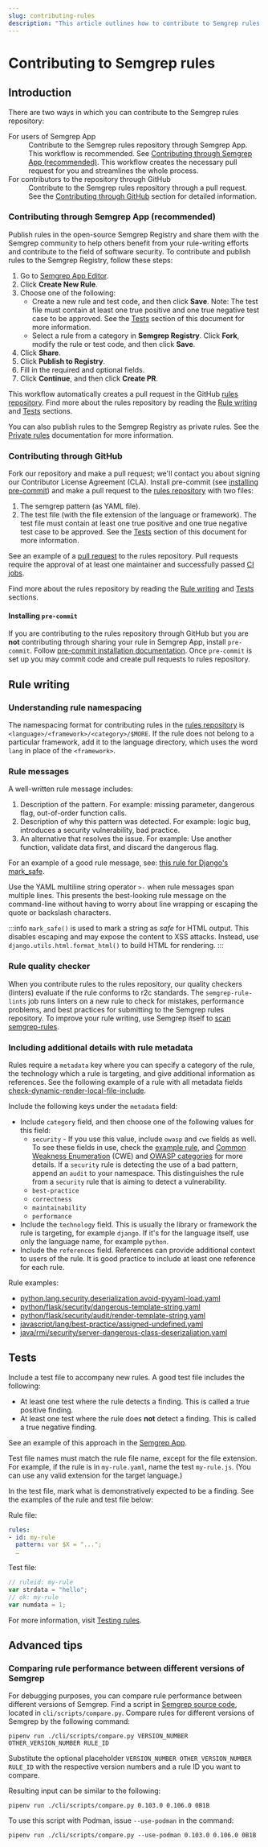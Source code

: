 ```yaml
---
slug: contributing-rules
description: "This article outlines how to contribute to Semgrep rules repository."
---
```




# Contributing to Semgrep rules

## Introduction

There are two ways in which you can contribute to the Semgrep rules repository:

<FontAwesomeIcon icon="fa-solid fa-file-plus" />

<dl>
    <dt>For users of Semgrep App</dt>
    <dd>Contribute to the Semgrep rules repository through Semgrep App. This workflow is recommended. See <a href="#contributing-through-semgrep-app-recommended"> Contributing through Semgrep App (recommended)</a>. This workflow creates the necessary pull request for you and streamlines the whole process.
</dd>
    <dt>For contributors to the repository through GitHub</dt>
    <dd>Contribute to the Semgrep rules repository through a pull request. See the <a href="#contributing-through-github"> Contributing through GitHub</a> section for detailed information.</dd>
</dl>

### Contributing through Semgrep App (recommended)

Publish rules in the open-source Semgrep Registry and share them with the Semgrep community to help others benefit from your rule-writing efforts and contribute to the field of software security. To contribute and publish rules to the Semgrep Registry, follow these steps:

1. Go to [Semgrep App Editor](https://semgrep.dev/orgs/-/editor).
2. Click **Create New Rule**.
3. Choose one of the following:
    - Create a new rule and test code, and then click <FloppyDisk className="inline_svg" /> **Save**. Note: The test file must contain at least one true positive and one true negative test case to be approved. See the [Tests](#tests) section of this document for more information.
    - Select a rule from a category in **Semgrep Registry**. Click <CodeBranch className="inline_svg" /> **Fork**, modify the rule or test code, and then click <FloppyDisk className="inline_svg" /> **Save**.
4. Click <EarthAmericas className="inline_svg" /> **Share**.
5. Click <CloudArrowUp className="inline_svg" /> **Publish to Registry**.
6. Fill in the required and optional fields.
7. Click <CicleCheck className="inline_svg" /> **Continue**, and then click <CodePullRequest className="inline_svg" /> **Create PR**.

This workflow automatically creates a pull request in the GitHub [rules repository](https://github.com/returntocorp/semgrep-rules). Find more about the rules repository by reading the [Rule writing](#rule-writing) and [Tests](#tests) sections.

You can also publish rules to the Semgrep Registry as private rules. See the [Private rules](/docs/writing-rules/private-rules.md) documentation for more information.

### Contributing through GitHub

Fork our repository and make a pull request; we'll contact you about signing our Contributor License Agreement (CLA). Install pre-commit (see [installing pre-commit](#installing-pre-commit)) and make a pull request to the [rules repository](https://github.com/returntocorp/semgrep-rules) with two files:
1. The semgrep pattern (as YAML file).
2. The test file (with the file extension of the language or framework). The test file must contain at least one true positive and one true negative test case to be approved. See the [Tests](#tests) section of this document for more information.

See an example of a [pull request](https://github.com/returntocorp/semgrep-rules/pull/1728/files) to the rules repository. Pull requests require the approval of at least one maintainer and successfully passed [CI jobs](https://github.com/returntocorp/semgrep-rules/actions).

Find more about the rules repository by reading the [Rule writing](#rule-writing) and [Tests](#tests) sections.

#### Installing `pre-commit`

If you are contributing to the rules repository through GitHub but you are **not** contributing through sharing your rule in Semgrep App, install `pre-commit`. Follow [pre-commit installation documentation](https://pre-commit.com/#installation). Once `pre-commit` is set up you may commit code and create pull requests to rules repository.

## Rule writing

### Understanding rule namespacing

The namespacing format for contributing rules in the [rules repository](https://github.com/returntocorp/semgrep-rules) is `<language>/<framework>/<category>/$MORE`. If the rule does not belong to a particular framework, add it to the language directory, which uses the word `lang` in place of the `<framework>`.

### Rule messages

A well-written rule message includes:

1. Description of the pattern. For example: missing parameter, dangerous flag, out-of-order function calls.
2. Description of why this pattern was detected. For example: logic bug, introduces a security vulnerability, bad practice.
3. An alternative that resolves the issue. For example: Use another function, validate data first, and discard the dangerous flag.

For an example of a good rule message, see: [this rule for Django's mark_safe](https://semgrep.dev/r?q=python.django.security.audit.avoid-mark-safe.avoid-mark-safe).

Use the YAML multiline string operator `>-` when rule messages span multiple lines. This presents the best-looking rule message on the command-line without having to worry about line wrapping or escaping the quote or backslash characters.

:::info
`mark_safe()` is used to mark a string as *safe* for HTML output. This disables escaping and may expose the content to XSS attacks. Instead, use `django.utils.html.format_html()` to build HTML for rendering.
:::

### Rule quality checker

When you contribute rules to the rules repository, our quality checkers (linters) evaluate if the rule conforms to r2c standards. The `semgrep-rule-lints` job runs linters on a new rule to check for mistakes, performance problems, and best practices for submitting to the Semgrep rules repository. To improve your rule writing, use Semgrep itself to [scan semgrep-rules](https://r2c.dev/blog/2021/how-we-made-semgrep-rules-run-on-semgrep-rules/).

### Including additional details with rule metadata

Rules require a `metadata` key where you can specify a category of the rule, the technology which a rule is targeting, and give additional information as references. See the following example of a rule with all metadata fields [check-dynamic-render-local-file-include](https://semgrep.dev/orgs/adamkvitek/editor/s/returntocorp:check-dynamic-render-local-file-include).

Include the following keys under the `metadata` field:
- Include `category` field, and then choose one of the following values for this field:
    - `security` - If you use this value, include `owasp` and `cwe` fields as well. To see these fields in use, check the [example rule](https://semgrep.dev/orgs/-/editor/s/returntocorp:check-dynamic-render-local-file-include), and [Common Weakness Enumeration](https://cwe.mitre.org/) (CWE) and [OWASP categories](https://owasp.org/www-project-top-ten/) for more details. If a `security` rule is detecting the use of a bad pattern, append an `audit` to your namespace. This distinguishes the rule from a `security` rule that is aiming to detect a vulnerability.
    - `best-practice`
    - `correctness`
    - `maintainability`
    - `performance`
- Include the `technology` field. This is usually the library or framework the rule is targeting, for example `django`. If it's for the language itself, use only the language name, for example `python`.
- Include the `references` field. References can provide additional context to users of the rule. It is good practice to include at least one reference for each rule.

Rule examples:
- [python.lang.security.deserialization.avoid-pyyaml-load.yaml](https://semgrep.dev/orgs/-/editor/r/python.lang.security.deserialization.avoid-pyyaml-load.avoid-pyyaml-load)
- [python/flask/security/dangerous-template-string.yaml](https://semgrep.dev/orgs/-/editor/r/python/flask/security/dangerous-template-string.yaml)
- [python/flask/security/audit/render-template-string.yaml](https://semgrep.dev/orgs/-/editor/r/python/flask/security/audit/render-template-string.yaml)
- [javascript/lang/best-practice/assigned-undefined.yaml](https://semgrep.dev/orgs/-/editor/r/javascript/lang/best-practice/assigned-undefined.yaml)
- [java/rmi/security/server-dangerous-class-deserizaliation.yaml](https://semgrep.dev/orgs/-/editor/r/javascript/lang/best-practice/assigned-undefined.yaml)

## Tests

Include a test file to accompany new rules. A good test file includes the following:

- At least one test where the rule detects a finding. This is called a true positive finding.
- At least one test where the rule does **not** detect a finding. This is called a true negative finding.

See an example of this approach in the [Semgrep App](https://semgrep.dev/orgs/-/editor/s/returntocorp:aws-provider-static-credentials).

Test file names must match the rule file name, except for the file extension. For example, if the rule is in `my-rule.yaml`, name the test `my-rule.js`. (You can use any valid extension for the target language.)

In the test file, mark what is demonstratively expected to be a finding. See the examples of the rule and test file below:

Rule file:
```yaml
rules:
- id: my-rule
  pattern: var $X = "...";
  …
```

Test file:
```js
// ruleid: my-rule
var strdata = "hello";
// ok: my-rule
var numdata = 1;
```

For more information, visit [Testing rules](https://semgrep.dev/docs/writing-rules/testing-rules/).

## Advanced tips

### Comparing rule performance between different versions of Semgrep

For debugging purposes, you can compare rule performance between different versions of Semgrep. Find a script in [Semgrep source code](https://github.com/returntocorp/semgrep), located in `cli/scripts/compare.py`. Compare rules for different versions of Semgrep by the following command:

<pre class="language-bash"><code>pipenv run ./cli/scripts/compare.py <span className="placeholder">VERSION_NUMBER OTHER_VERSION_NUMBER RULE_ID</span></code></pre>

Substitute the optional placeholder <code><span className="placeholder">VERSION_NUMBER OTHER_VERSION_NUMBER RULE_ID</span></code> with the respective version numbers and a rule ID you want to compare. 

Resulting input can be similar to the following:
```
pipenv run ./cli/scripts/compare.py 0.103.0 0.106.0 0B1B
```

To use this script with Podman, issue `--use-podman` in the command:

```
pipenv run ./cli/scripts/compare.py --use-podman 0.103.0 0.106.0 0B1B
```